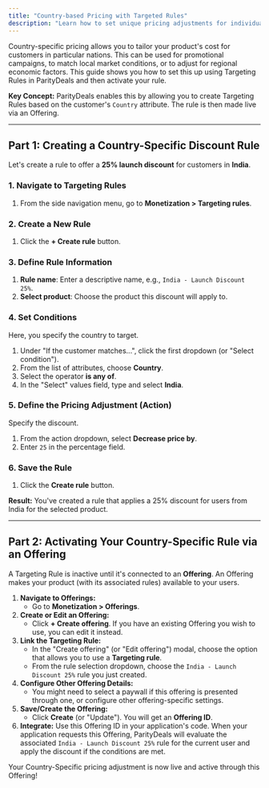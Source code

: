```yaml
---
title: "Country-based Pricing with Targeted Rules"
description: "Learn how to set unique pricing adjustments for individual countries using Targeting Rules in ParityDeals and activate the rule via an Offering."
---
```


Country-specific pricing allows you to tailor your product's cost for customers in particular nations. This can be used for promotional campaigns, to match local market conditions, or to adjust for regional economic factors. This guide shows you how to set this up using Targeting Rules in ParityDeals and then activate your rule.

**Key Concept:** ParityDeals enables this by allowing you to create Targeting Rules based on the customer's `Country` attribute. The rule is then made live via an Offering.

---

## Part 1: Creating a Country-Specific Discount Rule

Let's create a rule to offer a **25% launch discount** for customers in **India**.

### 1. Navigate to Targeting Rules
1.  From the side navigation menu, go to **Monetization > Targeting rules**.

### 2. Create a New Rule
1.  Click the **+ Create rule** button.

### 3. Define Rule Information
1.  **Rule name**: Enter a descriptive name, e.g., `India - Launch Discount 25%`.
2.  **Select product**: Choose the product this discount will apply to.

### 4. Set Conditions
Here, you specify the country to target.

1.  Under "If the customer matches...", click the first dropdown (or "Select condition").
2.  From the list of attributes, choose **Country**.
3.  Select the operator **is any of**.
4.  In the "Select" values field, type and select **India**.

### 5. Define the Pricing Adjustment (Action)
Specify the discount.

1.  From the action dropdown, select **Decrease price by**.
2.  Enter `25` in the percentage field.

### 6. Save the Rule
1.  Click the **Create rule** button.

**Result:** You've created a rule that applies a 25% discount for users from India for the selected product.

---

## Part 2: Activating Your Country-Specific Rule via an Offering

A Targeting Rule is inactive until it's connected to an **Offering**. An Offering makes your product (with its associated rules) available to your users.

1.  **Navigate to Offerings:**
    * Go to **Monetization > Offerings**.
2.  **Create or Edit an Offering:**
    * Click **+ Create offering**. If you have an existing Offering you wish to use, you can edit it instead.
3.  **Link the Targeting Rule:**
    * In the "Create offering" (or "Edit offering") modal, choose the option that allows you to use a **Targeting rule**.
    * From the rule selection dropdown, choose the `India - Launch Discount 25%` rule you just created.
4.  **Configure Other Offering Details:**
    * You might need to select a paywall if this offering is presented through one, or configure other offering-specific settings.
5.  **Save/Create the Offering:**
    * Click **Create** (or "Update"). You will get an **Offering ID**.
6.  **Integrate:** Use this Offering ID in your application's code. When your application requests this Offering, ParityDeals will evaluate the associated `India - Launch Discount 25%` rule for the current user and apply the discount if the conditions are met.

Your Country-Specific pricing adjustment is now live and active through this Offering!